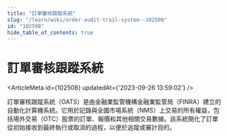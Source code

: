 ```yaml
---
title: "訂單審核跟蹤系統"
slug: "/learn/wiki/order-audit-trail-system--102508"
id: "102508"
hide_table_of_contents: true
---
```



# 訂單審核跟蹤系統

<ArticleMeta id={102508} updatedAt={'2023-09-26 13:59:02'} />
<div className='border-solid border-b border-t-0 my-4 border-[var(--ifm-color-gray-300)]' />

訂單審核跟蹤系統（OATS）是由金融業監管機構金融業監管局（FINRA）建立的自動化計算機系統。它用於記錄與全國市場系統（NMS）上交易的所有權益，包括場外交易（OTC）股票的訂單、報價和其他相關交易數據。該系統簡化了訂單從初始接收到最終執行或取消的過程，以便於追蹤或審計目的。
